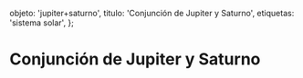 
  objeto: 'jupiter+saturno',
  titulo: 'Conjunción de Jupiter y Saturno',
  etiquetas: 'sistema solar',
};

# Conjunción de Jupiter y Saturno

<Imagen
  src="registro/jupiter-saturno_20211221_2_conjuncion.gif"
  fecha="20211221"
/>

<Imagen
  src="registro/jupiter-saturno_20201220_1_jupiter-saturno-20diciembre2020-2.png"
  fecha="20201220"
/>